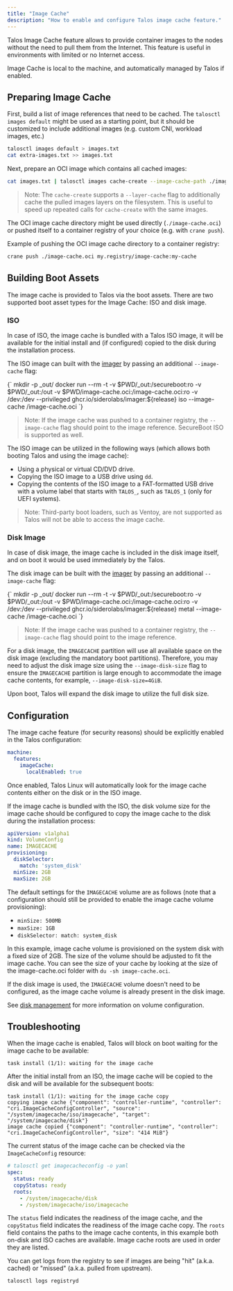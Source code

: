 ```yaml
---
title: "Image Cache"
description: "How to enable and configure Talos image cache feature."
---
```



Talos Image Cache feature allows to provide container images to the nodes without the need to pull them from the Internet.
This feature is useful in environments with limited or no Internet access.

Image Cache is local to the machine, and automatically managed by Talos if enabled.

## Preparing Image Cache

First, build a list of image references that need to be cached.
The `talosctl images default` might be used as a starting point, but it should be customized to include additional images (e.g. custom CNI, workload images, etc.)

```bash
talosctl images default > images.txt
cat extra-images.txt >> images.txt
```

Next, prepare an OCI image which contains all cached images:

```bash
cat images.txt | talosctl images cache-create --image-cache-path ./image-cache.oci --images=-
```

> Note: The `cache-create` supports a `--layer-cache` flag to additionally cache the pulled images layers on the filesystem.
> This is useful to speed up repeated calls for `cache-create` with the same images.

The OCI image cache directory might be used directly (`./image-cache.oci`) or pushed itself to a container registry of your choice (e.g. with `crane push`).

Example of pushing the OCI image cache directory to a container registry:

```bash
crane push ./image-cache.oci my.registry/image-cache:my-cache
```

## Building Boot Assets

The image cache is provided to Talos via the boot assets.
There are two supported boot asset types for the Image Cache: ISO and disk image.

### ISO

In case of ISO, the image cache is bundled with a Talos ISO image, it will be available for the initial install and (if configured) copied to the
disk during the installation process.

The ISO image can built with the [imager](../../platform-specific-installations/boot-assets#imager) by passing an additional `--image-cache` flag:

<CodeBlock lang="sh">
{`
mkdir -p _out/
docker run --rm -t -v $PWD/_out:/secureboot:ro -v $PWD/_out:/out -v $PWD/image-cache.oci:/image-cache.oci:ro -v /dev:/dev --privileged ghcr.io/siderolabs/imager:${release} iso --image-cache /image-cache.oci
`}
</CodeBlock>

> Note: If the image cache was pushed to a container registry, the `--image-cache` flag should point to the image reference.
> SecureBoot ISO is supported as well.

The ISO image can be utilized in the following ways (which allows both booting Talos and using the image cache):

* Using a physical or virtual CD/DVD drive.
* Copying the ISO image to a USB drive using `dd`.
* Copying the contents of the ISO image to a FAT-formatted USB drive with a volume label that starts with `TALOS_`, such as `TALOS_1` (only for UEFI systems).

> Note: Third-party boot loaders, such as Ventoy, are not supported as Talos will not be able to access the image cache.

### Disk Image

In case of disk image, the image cache is included in the disk image itself, and on boot it would be used immediately by the Talos.

The disk image can be built with the [imager](../../platform-specific-installations/boot-assets#imager) by passing an additional `--image-cache` flag:

<CodeBlock lang="sh">
{`
mkdir -p _out/
docker run --rm -t -v $PWD/_out:/secureboot:ro -v $PWD/_out:/out -v $PWD/image-cache.oci:/image-cache.oci:ro -v /dev:/dev --privileged ghcr.io/siderolabs/imager:${release} metal --image-cache /image-cache.oci
`}
</CodeBlock>

> Note: If the image cache was pushed to a container registry, the `--image-cache` flag should point to the image reference.

For a disk image, the `IMAGECACHE` partition will use all available space on the disk image (excluding the mandatory boot partitions).
Therefore, you may need to adjust the disk image size using the `--image-disk-size` flag to ensure the `IMAGECACHE` partition is large enough to accommodate the image cache contents, for example, `--image-disk-size=4GiB`.

Upon boot, Talos will expand the disk image to utilize the full disk size.

## Configuration

The image cache feature (for security reasons) should be explicitly enabled in the Talos configuration:

```yaml
machine:
  features:
    imageCache:
      localEnabled: true
```

Once enabled, Talos Linux will automatically look for the image cache contents either on the disk or in the ISO image.

If the image cache is bundled with the ISO, the disk volume size for the image cache should be configured to copy the image cache to the disk during the installation process:

```yaml
apiVersion: v1alpha1
kind: VolumeConfig
name: IMAGECACHE
provisioning:
  diskSelector:
    match: 'system_disk'
  minSize: 2GB
  maxSize: 2GB
```

The default settings for the `IMAGECACHE` volume are as follows (note that a configuration should still be provided to enable the image cache volume provisioning):

* `minSize: 500MB`
* `maxSize: 1GB`
* `diskSelector: match: system_disk`

In this example, image cache volume is provisioned on the system disk with a fixed size of 2GB.
The size of the volume should be adjusted to fit the image cache.
You can see the size of your cache by looking at the size of the image-cache.oci folder with `du -sh image-cache.oci`.

If the disk image is used, the `IMAGECACHE` volume doesn't need to be configured, as the image cache volume is already present in the disk image.

See [disk management](../storage-and-disk-management/disk-management#machine-configuration) for more information on volume configuration.

## Troubleshooting

When the image cache is enabled, Talos will block on boot waiting for the image cache to be available:

```text
task install (1/1): waiting for the image cache
```

After the initial install from an ISO, the image cache will be copied to the disk and will be available for the subsequent boots:

```text
task install (1/1): waiting for the image cache copy
copying image cache {"component": "controller-runtime", "controller": "cri.ImageCacheConfigController", "source": "/system/imagecache/iso/imagecache", "target": "/system/imagecache/disk"}
image cache copied {"component": "controller-runtime", "controller": "cri.ImageCacheConfigController", "size": "414 MiB"}
```

The current status of the image cache can be checked via the `ImageCacheConfig` resource:

```yaml
# talosctl get imagecacheconfig -o yaml
spec:
  status: ready
  copyStatus: ready
  roots:
    - /system/imagecache/disk
    - /system/imagecache/iso/imagecache
```

The `status` field indicates the readiness of the image cache, and the `copyStatus` field indicates the readiness of the image cache copy.
The `roots` field contains the paths to the image cache contents, in this example both on-disk and ISO caches are available.
Image cache roots are used in order they are listed.

You can get logs from the registry to see if images are being "hit" (a.k.a. cached) or "missed" (a.k.a. pulled from upstream).

```bash
talosctl logs registryd
```
